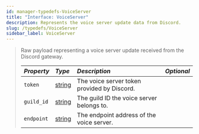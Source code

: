 ```yaml
---
id: manager-typedefs-VoiceServer
title: "Interface: VoiceServer"
description: Represents the voice server update data from Discord.
slug: /typedefs/VoiceServer
sidebar_label: VoiceServer
---
```


> Raw payload representing a voice server update received from the Discord gateway.
> 
> | <i className="fa-solid fa-hashtag"/> Property | <i className="fa-solid fa-font"/> Type                                                            | <i className="fa-solid fa-list"/> Description | <i className="fa-solid fa-flask"/> Optional |
> |:----------------------------------------------|:--------------------------------------------------------------------------------------------------|:----------------------------------------------|:-------------------------------------------:|
> | `token`                                       | [string](https://developer.mozilla.org/en-US/docs/Web/JavaScript/Reference/Global_Objects/String) | The voice server token provided by Discord.   | <i className="fa-solid fa-xmark"/>          |
> | `guild_id`                                    | [string](https://developer.mozilla.org/en-US/docs/Web/JavaScript/Reference/Global_Objects/String) | The guild ID the voice server belongs to.     | <i className="fa-solid fa-xmark"/>          |
> | `endpoint`                                    | [string](https://developer.mozilla.org/en-US/docs/Web/JavaScript/Reference/Global_Objects/String) | The endpoint address of the voice server.     | <i className="fa-solid fa-xmark"/>          |
